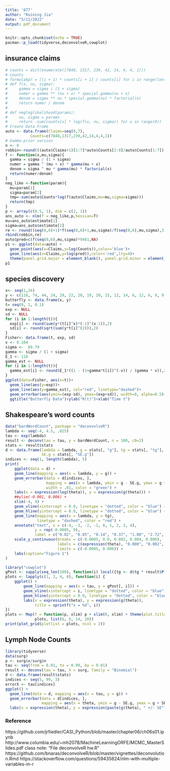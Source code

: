 ---
title: '677'
author: "Ruining Jia"
date: "5/11/2022"
output: pdf_document
---

```{r setup, include=FALSE}
knitr::opts_chunk$set(echo = TRUE)
pacman::p_load(tidyverse,deconvolveR,cowplot)
```

## insurance claims
```{r warning=FALSE}
# counts = dict(enumerate([7840, 1317, 239, 42, 14, 4, 4, 1]))
# counts
# formula6p7 = [(i + 1) * counts[i + 1] / counts[i] for i in range(len(counts) - 1)]
# def f(x, nu, sigma):
#     gamma = sigma / (1 + sigma)
#     numer = gamma ** (nu + x) * special.gamma(nu + x)
#     denom = sigma ** nu * special.gamma(nu) * factorial(x)
#     return numer / denom
# 
# def negloglikelihood(params):
#     nu, sigma = params
#     return -sum(counts[x] * log(f(x, nu, sigma)) for x in range(8))
# Create Data Frame
auto <- data.frame(Claims=seq(0,7),
           Counts=c(7840,1317,239,42,14,4,4,1))
# Gamma-prior version 
n <- 8
robbin<-round(((auto$Claims+1)[1:7]*auto$Counts[2:8]/auto$Counts[1:7]),3)
f <- function(x,mu,sigma){
  gamma = sigma / (1 + sigma)
  numer = gamma ^ (mu + x) * gamma(mu + x)
  denom = sigma ^ mu * gamma(mu) * factorial(x)
  return(numer/denom)
}
neg_like <-function(param){
  mu=param[1]
  sigma=param[2]
  tmp=-sum(auto$Counts*log(f(auto$Claims,mu=mu,sigma=sigma)))
  return(tmp)
}
p <- array(c(0.5, 1), dim = c(2, 1))
ans_auto <- nlm(f = neg_like,p,hessian=T)
mu=ans_auto$estimate[1]
sigma=ans_auto$estimate[2]
re <- round((seq(0,6)+1)*f(seq(0,6)+1,mu,sigma)/f(seq(0,6),mu,sigma),3)
rbind(robbin,re)
auto$pred=c(f(seq(0,6),mu,sigma)*9461,NA)
p1 <- ggplot(data=auto) + 
  geom_point(aes(x=Claims,y=log(Counts)),color='blue')+
  geom_line(aes(x=Claims,y=log(pred)),color='red',lty=4)+
  theme(panel.grid.major = element_blank(), panel.grid.minor = element_blank(), panel.background = element_blank(), axis.line = element_line(colour = "black"))
p1
```
\newpage

## species discovery
```{r}
x<- seq(1,24)
y <- c(118, 74, 44, 24, 29, 22, 20, 19, 20, 15, 12, 14, 6, 12, 6, 9, 9, 6, 10, 10, 11, 5, 3, 3)
butterfly <- data.frame(x, y)
t= seq(0, 1, 0.1)
exp <- NULL
sd <- NULL
for (i in 1:length(t)){
  exp[i] <- round(sum(y*(t[i]^x)*(-1)^(x-1)),2)
  sd[i] <- round(sqrt(sum(y*t[i]^(2))),2)
}
Fisher<- data.frame(t, exp, sd)
v <- 0.104
sigma <-  89.79 
gamma <- sigma / (1 + sigma)
E_1 <- 118
gamma_est <- NULL
for (i in 1:length(t)){
  gamma_est[i] <- round(E_1*((1 - (1+gamma*t[i])^(-v)) / (gamma * v)),2)
}
ggplot(data=Fisher, aes(x=t))+
  geom_line(aes(y=exp))+
  geom_line(aes(y=gamma_est), col="red", linetype="dashed")+
  geom_errorbar(aes(ymin=(exp-sd), ymax=(exp+sd)), width=0, alpha=0.5)+
  ggtitle("Butterfly Data")+ylab("R(t)")+xlab("Time t")
```

\newpage

## Shakespeare’s word counts

```{r warning=FALSE}
data("bardWordCount", package = "deconvolveR")
lambda <- seq(-4, 4.5, .025)
tau <- exp(lambda)
result <- deconv(tau = tau, y = bardWordCount, n = 100, c0=2)
stats <- result$stats
d <- data.frame(lambda = lambda, g = stats[, "g"], tg = stats[, "tg"],
                SE.g = stats[, "SE.g"])
indices <- seq(1, length(lambda), 5)
print(
    ggplot(data = d) +
    geom_line(mapping = aes(x = lambda, y = g)) +
    geom_errorbar(data = d[indices, ],
                  mapping = aes(x = lambda, ymin = g - SE.g, ymax = g + SE.g),
                  width = .01, color = "green") +
    labs(x = expression(log(theta)), y = expression(g(theta))) +
    ##ylim(-0.001, 0.006) +
    xlim(-4, 4) +
    geom_vline(xintercept = 0.0, linetype = "dotted", color = "blue") +
    geom_hline(yintercept = 0.0, linetype = "dotted", color = "blue") +
    geom_line(mapping = aes(x = lambda, y = tg),
              linetype = "dashed", color = "red") +
    annotate("text", x = c(-4, -3, -2, -1, 0, 1, 2, 3, 4),
             y = rep(-0.0005, 9),
             label = c("0.02", "0.05", "0.14", "0.37", "1.00", "2.72", "7.39", "20.09", "90.02"), size = 2) +
    scale_y_continuous(breaks = c(-0.0005, 0.0, 0.002, 0.004, 0.006),
                       labels = c(expression(theta), "0.000", "0.002", "0.004", "0.006"),
                       limits = c(-0.0005, 0.006)) +
    labs(caption="Figure 1")
)
```

```{r warning=FALSE}
library("cowplot")
gPost <- sapply(seq_len(100), function(i) local({tg <- d$tg * result$P[i, ]; tg / sum(tg)}))
plots <- lapply(c(1, 2, 4, 8), function(i) {
    ggplot() +
        geom_line(mapping = aes(x = tau, y = gPost[, i])) +
        geom_vline(xintercept = i, linetype = "dotted", color = "blue") +
        geom_hline(yintercept = 0.0, linetype = "dotted", color = "blue") +
        labs(x = expression(theta), y = expression(g(theta)),
             title = sprintf("x = %d", i))
})
plots <- Map(f = function(p, xlim) p + xlim(0, xlim) + theme(plot.title=element_text(hjust=0.5)),
             plots, list(6, 8, 14, 20))
print(plot_grid(plotlist = plots, ncol = 2))
```
\newpage

## Lymph Node Counts

```{r}
library(tidyverse)
data(surg)
p <- surg$x/surg$n
tau <- seq(from = 0.01, to = 0.99, by = 0.01)
result <- deconv(tau = tau, X = surg, family = "Binomial")
d <- data.frame(result$stats)
indices <- seq(5, 99, 3)
errorX <- tau[indices]
ggplot() +
  geom_line(data = d, mapping = aes(x = tau, y = g)) +
  geom_errorbar(data = d[indices, ],
                mapping = aes(x = theta, ymin = g - SE.g, ymax = g + SE.g), width = .01, color = "red") +
  labs(x = expression(theta), y = expression(paste(g(theta), " +/- SE")), caption = "Figure")+theme_bw()

```

### Reference


https://github.com/jrfiedler/CASI_Python/blob/master/chapter06/ch06s01.ipynb
http://www.columbia.edu/~mh2078/MachineLearningORFE/MCMC_MasterSlides.pdf
class note: "File deconvolveR hw.R"
https://github.com/bnaras/deconvolveR/blob/master/vignettes/deconvolution.Rmd
https://stackoverflow.com/questions/59435824/nlm-with-multiple-variables-in-r